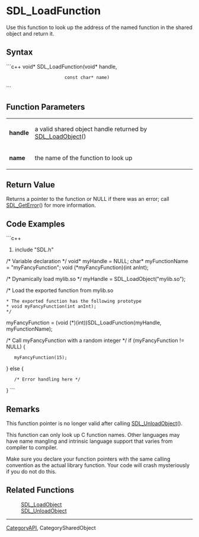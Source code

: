 <!-- pragma section-numbers off -->
<!-- pragma disable-camelcase -->


= SDL_LoadFunction =
Use this function to look up the address of the named function in the shared object and return it.


== Syntax ==
```c++
void* SDL_LoadFunction(void*       handle,
                       const char* name)
```

== Function Parameters ==
{|
|'''handle''' 
|a valid shared object handle returned by [[SDL_LoadObject]]()
|-
|'''name''' 
|the name of the function to look up
|}

== Return Value ==
Returns a pointer to the function or NULL if there was an error; call [[SDL_GetError]]() for more information.

== Code Examples ==
```c++
#include "SDL.h"

/* Variable declaration */
void* myHandle = NULL;
char* myFunctionName = "myFancyFunction";
void (*myFancyFunction)(int anInt);

/* Dynamically load mylib.so */
myHandle = SDL_LoadObject("mylib.so");

/* Load the exported function from mylib.so
 * The exported function has the following prototype
 * void myFancyFunction(int anInt);
 */
myFancyFunction = (void (*)(int))SDL_LoadFunction(myHandle, myFunctionName);

/* Call myFancyFunction with a random integer */
if (myFancyFunction != NULL) {
    myFancyFunction(15);
} else {
    /* Error handling here */
}
```

== Remarks ==
This function pointer is no longer valid after calling [[SDL_UnloadObject]]().

This function can only look up C function names. Other languages may have name mangling and intrinsic language support that varies from compiler to compiler.

Make sure you declare your function pointers with the same calling convention as the actual library function. Your code will crash mysteriously if you do not do this.


== Related Functions ==
: [[SDL_LoadObject]]
: [[SDL_UnloadObject]]

----
[[CategoryAPI]], CategorySharedObject
